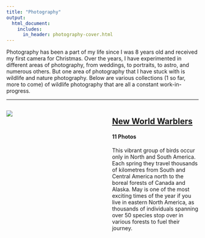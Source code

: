 ```yaml
---
title: "Photography"
output:
  html_document:
    includes:
      in_header: photography-cover.html
---
```


Photography has been a part of my life since I was 8 years old and received my first camera for Christmas. Over the years, I have experimented in different areas of photography, from weddings, to portraits, to astro, and numerous others. But one area of photography that I have stuck with is wildlife and nature photography. Below are various collections (1 so far, more to come) of wildlife photography that are all a constant work-in-progress.

<hr />

<style>
.column-left{
  float: left;
  width: 45%;
  text-align: left;
}

.column-right{
  float: right;
  width: 45%;
  text-align: left;
}
</style>

<div class="column-left">
[![](img/mawa-small.jpg)](nw-warblers.html)
</div>
<div class="column-right">
## [New World Warblers](nw-warblers.html)
#### 11 Photos
This vibrant group of birds occur only in North and South America. Each spring they travel thousands of kilometres from South and Central America north to the boreal forests of Canada and Alaska. May is one of the most exciting times of the year if you live in eastern North America, as thousands of individuals spanning over 50 species stop over in various forests to fuel their journey.
</div>


